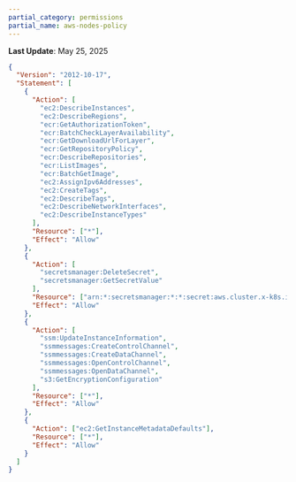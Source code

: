 ```yaml
---
partial_category: permissions
partial_name: aws-nodes-policy
---
```

**Last Update**: May 25, 2025

```json
{
  "Version": "2012-10-17",
  "Statement": [
    {
      "Action": [
        "ec2:DescribeInstances",
        "ec2:DescribeRegions",
        "ecr:GetAuthorizationToken",
        "ecr:BatchCheckLayerAvailability",
        "ecr:GetDownloadUrlForLayer",
        "ecr:GetRepositoryPolicy",
        "ecr:DescribeRepositories",
        "ecr:ListImages",
        "ecr:BatchGetImage",
        "ec2:AssignIpv6Addresses",
        "ec2:CreateTags",
        "ec2:DescribeTags",
        "ec2:DescribeNetworkInterfaces",
        "ec2:DescribeInstanceTypes"
      ],
      "Resource": ["*"],
      "Effect": "Allow"
    },
    {
      "Action": [
        "secretsmanager:DeleteSecret",
        "secretsmanager:GetSecretValue"
      ],
      "Resource": ["arn:*:secretsmanager:*:*:secret:aws.cluster.x-k8s.io/*"],
      "Effect": "Allow"
    },
    {
      "Action": [
        "ssm:UpdateInstanceInformation",
        "ssmmessages:CreateControlChannel",
        "ssmmessages:CreateDataChannel",
        "ssmmessages:OpenControlChannel",
        "ssmmessages:OpenDataChannel",
        "s3:GetEncryptionConfiguration"
      ],
      "Resource": ["*"],
      "Effect": "Allow"
    },
    {
      "Action": ["ec2:GetInstanceMetadataDefaults"],
      "Resource": ["*"],
      "Effect": "Allow"
    }
  ]
}
```
